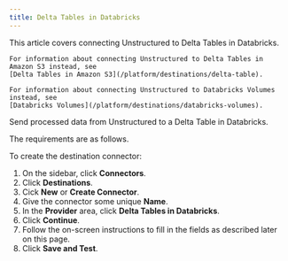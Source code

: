 ```yaml
---
title: Delta Tables in Databricks
---
```


<Note>
    This article covers connecting Unstructured to Delta Tables in Databricks.
    
    For information about connecting Unstructured to Delta Tables in Amazon S3 instead, see 
    [Delta Tables in Amazon S3](/platform/destinations/delta-table).

    For information about connecting Unstructured to Databricks Volumes instead, see 
    [Databricks Volumes](/platform/destinations/databricks-volumes).
</Note>

Send processed data from Unstructured to a Delta Table in Databricks.

The requirements are as follows.


<DeltaTablesInDatabricksPrerequisites />

To create the destination connector:

1. On the sidebar, click **Connectors**.
2. Click **Destinations**.
3. Cick **New** or **Create Connector**.
4. Give the connector some unique **Name**.
5. In the **Provider** area, click **Delta Tables in Databricks**.
6. Click **Continue**. 
7. Follow the on-screen instructions to fill in the fields as described later on this page.
8. Click **Save and Test**.


<DeltaTablesInDatabricksFields />